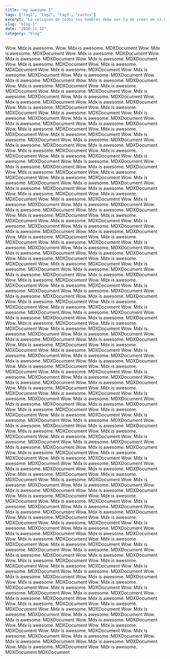 ```yaml
---
title: "my awesome 1"
tags: ["tag1", "tag2", "tag3", "cactus"]
excerpt: "La religión de todos los hombres debe ser la de creer en sí mismos"
slug: "blog-1"
date: "2020.11.12"
category: "blog"
---
```


Wow. Mdx is awesome.
Wow. Mdx is awesome.
MDXDocument
Wow. Mdx is awesome.
MDXDocument
Wow. Mdx is awesome.
MDXDocument
Wow. Mdx is awesome.
MDXDocument
Wow. Mdx is awesome.
MDXDocument
Wow. Mdx is awesome.
MDXDocument
Wow. Mdx is awesome.
MDXDocument
Wow. Mdx is awesome.
MDXDocument
Wow. Mdx is awesome.
MDXDocument
Wow. Mdx is awesome.
MDXDocument
Wow. Mdx is awesome.
MDXDocument
Wow. Mdx is awesome.
MDXDocument
Wow. Mdx is awesome.
MDXDocument
Wow. Mdx is awesome.
MDXDocument
Wow. Mdx is awesome.
MDXDocument
Wow. Mdx is awesome.
MDXDocument
Wow. Mdx is awesome.
MDXDocument
Wow. Mdx is awesome.
MDXDocument
Wow. Mdx is awesome.
MDXDocument
Wow. Mdx is awesome.
MDXDocument
Wow. Mdx is awesome.
MDXDocument
Wow. Mdx is awesome.
MDXDocument
Wow. Mdx is awesome.
MDXDocument
Wow. Mdx is awesome.
MDXDocument
Wow. Mdx is awesome.
MDXDocument
Wow. Mdx is awesome.
MDXDocument
Wow. Mdx is awesome.
MDXDocument
Wow. Mdx is awesome.
MDXDocument
Wow. Mdx is awesome.
MDXDocument
Wow. Mdx is awesome.
MDXDocument
Wow. Mdx is awesome.
MDXDocument
Wow. Mdx is awesome.
MDXDocument
Wow. Mdx is awesome.
MDXDocument
Wow. Mdx is awesome.
MDXDocument
Wow. Mdx is awesome.
MDXDocument
Wow. Mdx is awesome.
MDXDocument
Wow. Mdx is awesome.
MDXDocument
Wow. Mdx is awesome.
MDXDocument
Wow. Mdx is awesome.
MDXDocument
Wow. Mdx is awesome.
MDXDocument
Wow. Mdx is awesome.
MDXDocument
Wow. Mdx is awesome.
MDXDocument
Wow. Mdx is awesome.
MDXDocument
Wow. Mdx is awesome.
MDXDocument
Wow. Mdx is awesome.
MDXDocument
Wow. Mdx is awesome.
MDXDocument
Wow. Mdx is awesome.
MDXDocument
Wow. Mdx is awesome.
MDXDocument
Wow. Mdx is awesome.
MDXDocument
Wow. Mdx is awesome.
MDXDocument
Wow. Mdx is awesome.
MDXDocument
Wow. Mdx is awesome.
MDXDocument
Wow. Mdx is awesome.
MDXDocument
Wow. Mdx is awesome.
MDXDocument
Wow. Mdx is awesome.
MDXDocument
Wow. Mdx is awesome.
MDXDocument
Wow. Mdx is awesome.
MDXDocument
Wow. Mdx is awesome.
MDXDocument
Wow. Mdx is awesome.
MDXDocument
Wow. Mdx is awesome.
MDXDocument
Wow. Mdx is awesome.
MDXDocument
Wow. Mdx is awesome.
MDXDocument
Wow. Mdx is awesome.
MDXDocument
Wow. Mdx is awesome.
MDXDocument
Wow. Mdx is awesome.
MDXDocument
Wow. Mdx is awesome.
MDXDocument
Wow. Mdx is awesome.
MDXDocument
Wow. Mdx is awesome.
MDXDocument
Wow. Mdx is awesome.
MDXDocument
Wow. Mdx is awesome.
MDXDocument
Wow. Mdx is awesome.
MDXDocument
Wow. Mdx is awesome.
MDXDocument
Wow. Mdx is awesome.
MDXDocument
Wow. Mdx is awesome.
MDXDocument
Wow. Mdx is awesome.
MDXDocument
Wow. Mdx is awesome.
MDXDocument
Wow. Mdx is awesome.
MDXDocument
Wow. Mdx is awesome.
MDXDocument
Wow. Mdx is awesome.
MDXDocument
Wow. Mdx is awesome.
MDXDocument
Wow. Mdx is awesome.
MDXDocument
Wow. Mdx is awesome.
MDXDocument
Wow. Mdx is awesome.
MDXDocument
Wow. Mdx is awesome.
MDXDocument
Wow. Mdx is awesome.
MDXDocument
Wow. Mdx is awesome.
MDXDocument
Wow. Mdx is awesome.
MDXDocument
Wow. Mdx is awesome.
MDXDocument
Wow. Mdx is awesome.
MDXDocument
Wow. Mdx is awesome.
MDXDocument
Wow. Mdx is awesome.
MDXDocument
Wow. Mdx is awesome.
MDXDocument
Wow. Mdx is awesome.
MDXDocument
Wow. Mdx is awesome.
MDXDocument
Wow. Mdx is awesome.
MDXDocument
Wow. Mdx is awesome.
MDXDocument
Wow. Mdx is awesome.
MDXDocument
Wow. Mdx is awesome.
MDXDocument
Wow. Mdx is awesome.
MDXDocument
Wow. Mdx is awesome.
MDXDocument
Wow. Mdx is awesome.
MDXDocument
Wow. Mdx is awesome.
MDXDocument
Wow. Mdx is awesome.
MDXDocument
Wow. Mdx is awesome.
MDXDocument
Wow. Mdx is awesome.
MDXDocument
Wow. Mdx is awesome.
MDXDocument
Wow. Mdx is awesome.
MDXDocument
Wow. Mdx is awesome.
MDXDocument
Wow. Mdx is awesome.
MDXDocument
Wow. Mdx is awesome.
MDXDocument
Wow. Mdx is awesome.
MDXDocument
Wow. Mdx is awesome.
MDXDocument
Wow. Mdx is awesome.
MDXDocument
Wow. Mdx is awesome.
MDXDocument
Wow. Mdx is awesome.
MDXDocument
Wow. Mdx is awesome.
MDXDocument
Wow. Mdx is awesome.
MDXDocument
Wow. Mdx is awesome.
MDXDocument
Wow. Mdx is awesome.
MDXDocument
Wow. Mdx is awesome.
MDXDocument
Wow. Mdx is awesome.
MDXDocument
Wow. Mdx is awesome.
MDXDocument
Wow. Mdx is awesome.
MDXDocument
Wow. Mdx is awesome.
MDXDocument
Wow. Mdx is awesome.
MDXDocument
Wow. Mdx is awesome.
MDXDocument
Wow. Mdx is awesome.
MDXDocument
Wow. Mdx is awesome.
MDXDocument
Wow. Mdx is awesome.
MDXDocument
Wow. Mdx is awesome.
MDXDocument
Wow. Mdx is awesome.
MDXDocument
Wow. Mdx is awesome.
MDXDocument
Wow. Mdx is awesome.
MDXDocument
Wow. Mdx is awesome.
MDXDocument
Wow. Mdx is awesome.
MDXDocument
Wow. Mdx is awesome.
MDXDocument
Wow. Mdx is awesome.
MDXDocument
Wow. Mdx is awesome.
MDXDocument
Wow. Mdx is awesome.
MDXDocument
Wow. Mdx is awesome.
MDXDocument
Wow. Mdx is awesome.
MDXDocument
Wow. Mdx is awesome.
MDXDocument
Wow. Mdx is awesome.
MDXDocument
Wow. Mdx is awesome.
MDXDocument
Wow. Mdx is awesome.
MDXDocument
Wow. Mdx is awesome.
MDXDocument
Wow. Mdx is awesome.
MDXDocument
Wow. Mdx is awesome.
MDXDocument
Wow. Mdx is awesome.
MDXDocument
Wow. Mdx is awesome.
MDXDocument
Wow. Mdx is awesome.
MDXDocument
Wow. Mdx is awesome.
MDXDocument
Wow. Mdx is awesome.
MDXDocument
Wow. Mdx is awesome.
MDXDocument
Wow. Mdx is awesome.
MDXDocument
Wow. Mdx is awesome.
MDXDocument
Wow. Mdx is awesome.
MDXDocument
Wow. Mdx is awesome.
MDXDocument
Wow. Mdx is awesome.
MDXDocument
Wow. Mdx is awesome.
MDXDocument
Wow. Mdx is awesome.
MDXDocument
Wow. Mdx is awesome.
MDXDocument
Wow. Mdx is awesome.
MDXDocument
Wow. Mdx is awesome.
MDXDocument
Wow. Mdx is awesome.
MDXDocument
Wow. Mdx is awesome.
MDXDocument
Wow. Mdx is awesome.
MDXDocument
Wow. Mdx is awesome.
MDXDocument
Wow. Mdx is awesome.
MDXDocument
Wow. Mdx is awesome.
MDXDocument
Wow. Mdx is awesome.
MDXDocument
Wow. Mdx is awesome.
MDXDocument
Wow. Mdx is awesome.
MDXDocument
Wow. Mdx is awesome.
MDXDocument
Wow. Mdx is awesome.
MDXDocument
Wow. Mdx is awesome.
MDXDocument
Wow. Mdx is awesome.
MDXDocument
Wow. Mdx is awesome.
MDXDocument
Wow. Mdx is awesome.
MDXDocument
Wow. Mdx is awesome.
MDXDocument
Wow. Mdx is awesome.
MDXDocument
Wow. Mdx is awesome.
MDXDocument
Wow. Mdx is awesome.
MDXDocument
Wow. Mdx is awesome.
MDXDocument
Wow. Mdx is awesome.
MDXDocument
Wow. Mdx is awesome.
MDXDocument
Wow. Mdx is awesome.
MDXDocument
Wow. Mdx is awesome.
MDXDocument
Wow. Mdx is awesome.
MDXDocument
Wow. Mdx is awesome.
MDXDocument
Wow. Mdx is awesome.
MDXDocument
Wow. Mdx is awesome.
MDXDocument
Wow. Mdx is awesome.
MDXDocument
Wow. Mdx is awesome.
MDXDocument
Wow. Mdx is awesome.
MDXDocument
Wow. Mdx is awesome.
MDXDocument
MDXDocument
